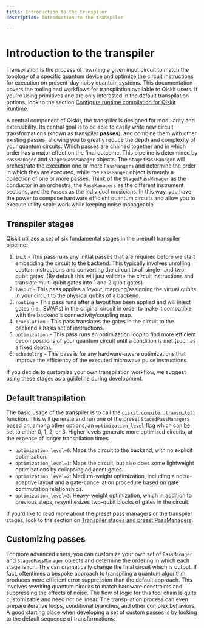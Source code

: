 ```yaml
---
title: Introduction to the transpiler
description: Introduction to the transpiler

---
```



# Introduction to the transpiler

Transpilation is the process of rewriting a given input circuit to match the topology of a specific quantum device and optimize the circuit instructions for execution on present-day noisy quantum systems.  This documentation covers the tooling and workflows for transpilation available to Qiskit users.  If you're using primitives and are only interested in the default transpilation options, look to the section [Configure runtime compilation for Qiskit Runtime.](../run/configure-runtime-compilation)

A central component of Qiskit, the transpiler is designed for modularity and extensibility. Its central goal is to be able to easily write new circuit transformations (known as transpiler **passes**), and combine them with other existing passes, allowing you to greatly reduce the depth and complexity of your quantum circuits.  Which passes are chained together and in which order has a major effect on the final outcome. This pipeline is determined by `PassManager` and `StagedPassManager` objects.  The `StagedPassManager` will orchestrate the execution one or more `PassMangers` and determine the order in which they are executed, while the `PassManger` object is merely a collection of one or more passes.  Think of the `StagedPassManager` as the conductor in an orchestra, the `PassManagers` as the different instrument sections, and the `Passes` as the individual musicians.  In this way, you have the power to compose hardware efficient quantum circuits and allow you to execute utility scale work while keeping noise manageable.


## Transpiler stages
Qiskit utilizes a set of six fundamental stages in the prebuilt transpiler pipeline:

1. `init` - This pass runs any initial passes that are required before we start embedding the circuit to the backend.  This typically involves unrolling custom instructions and converting the circuit to all single- and two-qubit gates. (By default this will just validate the circuit instructions and translate multi-qubit gates into 1 and 2 qubit gates)
1. `layout` - This pass applies a *layout*, mapping/assigning the virtual qubits in your circuit to the physical qubits of a backend.
1. `routing` - This pass runs after a layout has been applied and will inject gates (i.e., SWAPs) in the original circuit in order to make it compatible with the backend's connectivity/coupling map.
1. `translation` - This pass translates the gates in the circuit to the backend's basis set of instructions.
1. `optimization` - This pass runs an optimization loop to find more efficient decompositions of your quantum circuit until a condition is met (such as a fixed depth).
1. `scheduling` - This pass is for any hardware-aware optimizations that improve the efficiency of the executed microwave pulse instructions.

 If you decide to customize your own transpilation workflow, we suggest using these stages as a guideline during development.



## Default transpilation
The basic usage of the transpiler is to call the [`qiskit.compiler.transpile()`](../api/qiskit/compiler#compilation-routines) function.  This will generate and run one of the preset `StagedPassManager`s based on, among other options, an `optimization_level` flag which can be set to either 0, 1, 2, or 3.  Higher levels generate more optimized circuits, at the expense of longer transpilation times.

- `optimization_level=0`: Maps the circuit to the backend, with no explicit optimization.
- `optimization_level=1`: Maps the circuit, but also does some lightweight optimizations by collapsing adjacent gates.
- `optimization_level=2`: Medium-weight optimization, including a noise-adaptive layout and a gate-cancellation procedure based on gate commutation relationships.
- `optimization_level=3`: Heavy-weight optimization, which in addition to previous steps, resynthesizes two-qubit blocks of gates in the circuit.

If you'd like to read more about the preset pass managers or the transpiler stages, look to the section on [Transpiler stages and preset PassManagers](passmanagers.ipynb).


## Customizing passes
For more advanced users, you can customize your own set of `PassManager` and `StagedPassManager` objects and determine the ordering in which each stage is run.  This can dramatically change the final circuit which is output. If fact, oftentimes a bespoke approach to transpiling a quantum algorithm produces more efficient error suppression than the default approach.  This involves rewriting quantum circuits to match hardware constraints and suppressing the effects of noise.  The flow of logic for this tool chain is quite customizable and need not be linear.  The transpilation process can even prepare iterative loops, conditional branches, and other complex behaviors.  A good starting place when developing a set of custom passes is by looking to the default sequence of transformations:

